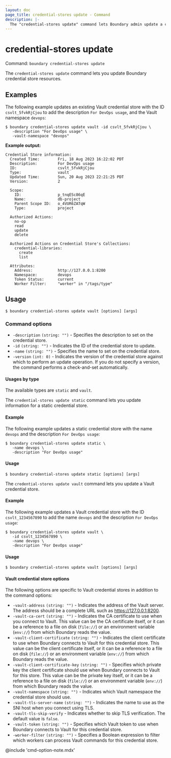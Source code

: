```yaml
---
layout: doc
page_title: credential-stores update - Command
description: |-
  The "credential-stores update" command lets Boundary admin update a credential store resource.
---
```


# credential-stores update

Command: `boundary credential-stores update`

The `credential-stores update` command lets you update Boundary credential store resources.

## Examples

The following example updates an existing Vault credential store with the ID `csvlt_5fvkRjCjou` to add the description `For DevOps usage`, and the Vault namespace `devops`:

```shell-session
$ boundary credential-stores update vault -id csvlt_5fvkRjCjou \
   -description "For DevOps usage" \
   -vault-namespace "devops"
```

**Example output:**

<CodeBlockConfig hideClipboard>

```plaintext
Credential Store information:
  Created Time:        Fri, 18 Aug 2023 16:22:02 PDT
  Description:         For DevOps usage
  ID:                  csvlt_5fvkRjCjou
  Type:                vault
  Updated Time:        Sun, 20 Aug 2023 22:21:25 PDT
  Version:             2

  Scope:
    ID:                p_tnqESc86qE
    Name:              db-project
    Parent Scope ID:   o_4VUR6ZATqW
    Type:              project

  Authorized Actions:
    no-op
    read
    update
    delete

  Authorized Actions on Credential Store's Collections:
    credential-libraries:
      create
      list

  Attributes:
    Address:           http://127.0.0.1:8200
    Namespace:         devops
    Token Status:      current
    Worker Filter:     "worker" in "/tags/type"
```

</CodeBlockConfig>


## Usage

<CodeBlockConfig hideClipboard>

```shell-session
$ boundary credential-stores update vault [options] [args]
```

</CodeBlockConfig>

### Command options

- `-description` `(string: "")` - Specifies the description to set on the credential store.
- `-id` `(string: "")` - Indicates the ID of the credential store to update.
- `-name` `(string: "")` - Specifies the name to set on the credential store.
- `-version` `(int: 0)` - Indicates the version of the credential store against which to perform an update operation.
If you do not specify a version, the command performs a check-and-set automatically.

#### Usages by type

The available types are `static` and `vault`.

<Tabs>
<Tab heading="Static">

The `credential-stores update static` command lets you update information for a static credential store.

#### Example

The following example updates a static credential store with the name `devops` and the description `For DevOps usage`:

```shell-session
$ boundary credential-stores update static \
   -name devops \
   -description "For DevOps usage"
```

#### Usage

<CodeBlockConfig hideClipboard>

```shell-session
$ boundary credential-stores update static [options] [args]
```

</CodeBlockConfig>

</Tab>
<Tab heading="Vault">

The `credential-stores update vault` command lets you update a Vault credential store.

#### Example

The following example updates a Vault credential store with the ID `csvlt_1234567890` to add the name `devops` and the description `For DevOps usage`:

```shell-session
$ boundary credential-stores update vault \
   -id csvlt_1234567890 \
   -name devops \
   -description "For DevOps usage"
```

#### Usage

<CodeBlockConfig hideClipboard>

```shell-session
$ boundary credential-stores update vault [options] [args]
```

</CodeBlockConfig>

#### Vault credential store options

The following options are specific to Vault credential stores in addition to the command options:

- `-vault-address` `(string: "")` - Indicates the address of the Vault server.
The address should be a complete URL such as https://127.0.0.1:8200.
- `-vault-ca-cert` `(string: "")` - Indicates the CA certificate to use when you connect to Vault.
This value can be the CA certificate itself, or it can be a reference to a file on disk (`file://`) or an environment variable (`env://`) from which Boundary reads the value.
- `-vault-client-certificate` `(string: "")` - Indicates the client certificate to use when Boundary connects to Vault for this credential store.
This value can be the client certificate itself, or it can be a reference to a file on disk (`file://`) or an environment variable (`env://`) from which Boundary reads the value.
- `-vault-client-certificate-key` `(string: "")` - Specifies which private key the client certificate should use when Boundary connects to Vault for this store.
This value can be the private key itself, or it can be a reference to a file on disk (`file://`) or an environment variable (`env://`) from which Boundary reads the value.
- `-vault-namespace` `(string: "")` - Indicates which Vault namespace the credential store should use.
- `-vault-tls-server-name` `(string: "")` - Indicates the name to use as the SNI host when you connect using TLS.
- `-vault-tls-skip-verify`  - Indicates whether to skip TLS verification.
The default value is `false`.
- `-vault-token` `(string: "")` - Specifies which Vault token to use when Boundary connects to Vault for this credential store.
- `-worker-filter` `(string: "")` - Specifies a Boolean expression to filter which workers can process Vault commands for this credential store.

</Tab>
</Tabs>

@include 'cmd-option-note.mdx'
